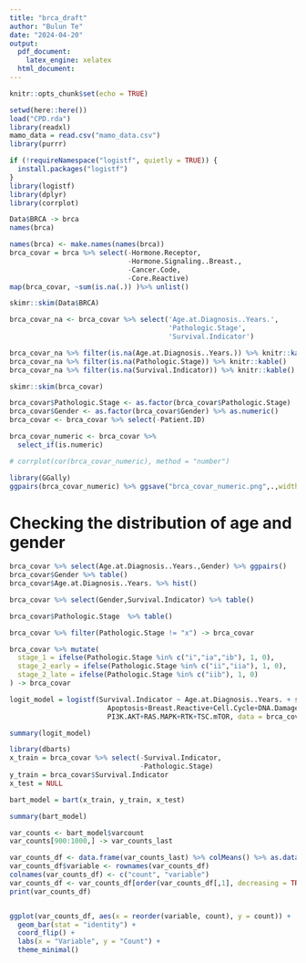 ```yaml
---
title: "brca_draft"
author: "Bulun Te"
date: "2024-04-20"
output: 
  pdf_document:
    latex_engine: xelatex
  html_document:
---
```


```r
knitr::opts_chunk$set(echo = TRUE)
```



```r
setwd(here::here())
load("CPD.rda")
library(readxl)
mamo_data = read.csv("mamo_data.csv")
library(purrr)

if (!requireNamespace("logistf", quietly = TRUE)) {
  install.packages("logistf")
}
library(logistf)
library(dplyr)
library(corrplot)

```



```r
Data$BRCA -> brca
names(brca)

names(brca) <- make.names(names(brca))
brca_covar = brca %>% select(-Hormone.Receptor,
                             -Hormone.Signaling..Breast.,
                             -Cancer.Code,
                             -Core.Reactive)
map(brca_covar, ~sum(is.na(.)) )%>% unlist()


```



```r

skimr::skim(Data$BRCA)


```



```r

brca_covar_na <- brca_covar %>% select('Age.at.Diagnosis..Years.',
                                       'Pathologic.Stage',
                                       'Survival.Indicator')

brca_covar_na %>% filter(is.na(Age.at.Diagnosis..Years.)) %>% knitr::kable()
brca_covar_na %>% filter(is.na(Pathologic.Stage)) %>% knitr::kable()
brca_covar_na %>% filter(is.na(Survival.Indicator)) %>% knitr::kable()

```


```r
skimr::skim(brca_covar)
```

```r
brca_covar$Pathologic.Stage <- as.factor(brca_covar$Pathologic.Stage)
brca_covar$Gender <- as.factor(brca_covar$Gender) %>% as.numeric()
brca_covar <- brca_covar %>% select(-Patient.ID)
```


```r

brca_covar_numeric <- brca_covar %>%
  select_if(is.numeric)

```


```r

# corrplot(cor(brca_covar_numeric), method = "number")

library(GGally)
ggpairs(brca_covar_numeric) %>% ggsave("brca_covar_numeric.png",.,width=20,height=20)


```

# Checking the distribution of age and gender
```r
brca_covar %>% select(Age.at.Diagnosis..Years.,Gender) %>% ggpairs()
brca_covar$Gender %>% table()
brca_covar$Age.at.Diagnosis..Years. %>% hist()

brca_covar %>% select(Gender,Survival.Indicator) %>% table()
```


```r

brca_covar$Pathologic.Stage  %>% table()

brca_covar %>% filter(Pathologic.Stage != "x") -> brca_covar

brca_covar %>% mutate(
  stage_1 = ifelse(Pathologic.Stage %in% c("i","ia","ib"), 1, 0),
  stage_2_early = ifelse(Pathologic.Stage %in% c("ii","iia"), 1, 0),
  stage_2_late = ifelse(Pathologic.Stage %in% c("iib"), 1, 0)
) -> brca_covar

```



```r

logit_model = logistf(Survival.Indicator ~ Age.at.Diagnosis..Years. + stage_1 + stage_2_early + stage_2_late +
                        Apoptosis+Breast.Reactive+Cell.Cycle+DNA.Damage.Response+EMT+
                        PI3K.AKT+RAS.MAPK+RTK+TSC.mTOR, data = brca_covar)

summary(logit_model)

```


```r
library(dbarts)
x_train = brca_covar %>% select(-Survival.Indicator,
                                -Pathologic.Stage)
y_train = brca_covar$Survival.Indicator
x_test = NULL

bart_model = bart(x_train, y_train, x_test)
```


```r
summary(bart_model)
```
```r
var_counts <- bart_model$varcount
var_counts[900:1000,] -> var_counts_last

var_counts_df <- data.frame(var_counts_last) %>% colMeans() %>% as.data.frame()
var_counts_df$variable <- rownames(var_counts_df)
colnames(var_counts_df) <- c("count", "variable")
var_counts_df <- var_counts_df[order(var_counts_df[,1], decreasing = TRUE), ]
print(var_counts_df)


ggplot(var_counts_df, aes(x = reorder(variable, count), y = count)) +
  geom_bar(stat = "identity") +
  coord_flip() +
  labs(x = "Variable", y = "Count") +
  theme_minimal()

```









